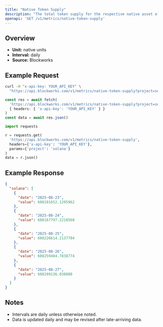 ```yaml
---
title: "Native Token Supply"
description: "The total token supply for the respective native asset of that chain. Inclusive of all locked tokens."
openapi: 'GET /v1/metrics/native-token-supply'
---
```


## Overview

- **Unit:** native units
- **Interval:** daily
- **Source:** Blockworks

## Example Request

<CodeGroup>

```bash cURL
curl -H "x-api-key: YOUR_API_KEY" \
  "https://api.blockworks.com/v1/metrics/native-token-supply?project=solana"
```

```typescript TypeScript
const res = await fetch(
  'https://api.blockworks.com/v1/metrics/native-token-supply?project=solana',
  { headers: { 'x-api-key': 'YOUR_API_KEY' } }
)
const data = await res.json()
```

```python Python
import requests

r = requests.get(
  'https://api.blockworks.com/v1/metrics/native-token-supply',
  headers={'x-api-key': 'YOUR_API_KEY'},
  params={'project': 'solana'}
)
data = r.json()
```

</CodeGroup>

## Example Response

```json
{
  "solana": [
    {
      "date": "2025-08-23",
      "value": 608101652.1295962
    },
    {
      "date": "2025-08-24",
      "value": 608167797.2218568
    },
    {
      "date": "2025-08-25",
      "value": 608226614.2137704
    },
    {
      "date": "2025-08-26",
      "value": 608259484.7838774
    },
    {
      "date": "2025-08-27",
      "value": 608299136.038888
    }
  ]
}
```

## Notes
- Intervals are daily unless otherwise noted.
- Data is updated daily and may be revised after late-arriving data.
